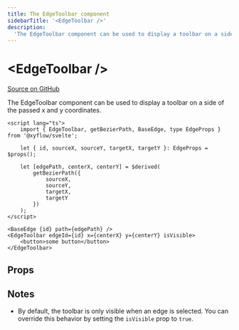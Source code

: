 ```yaml
---
title: The EdgeToolbar component
sidebarTitle: '<EdgeToolbar />'
description:
  'The EdgeToolbar component can be used to display a toolbar on a side of an edge.'
---
```


# \<EdgeToolbar />

[Source on GitHub](https://github.com/xyflow/xyflow/blob/main/packages/svelte/src/lib/plugins/EdgeToolbar/EdgeToolbar.svelte)

The EdgeToolbar component can be used to display a toolbar on a side of the passed x and y
coordinates.

```svelte filename="CustomEdge.svelte"
<script lang="ts">
	import { EdgeToolbar, getBezierPath, BaseEdge, type EdgeProps } from '@xyflow/svelte';

	let { id, sourceX, sourceY, targetX, targetY }: EdgeProps = $props();

	let [edgePath, centerX, centerY] = $derived(
		getBezierPath({
			sourceX,
			sourceY,
			targetX,
			targetY
		})
	);
</script>

<BaseEdge {id} path={edgePath} />
<EdgeToolbar edgeId={id} x={centerX} y={centerY} isVisible>
	<button>some button</button>
</EdgeToolbar>
```

## Props

<APIDocs componentName="EdgeToolbar" groupKeys="HTMLAttributes<HTMLDivElement>" />

## Notes

- By default, the toolbar is only visible when an edge is selected. You can override this
  behavior by setting the `isVisible` prop to `true`.
